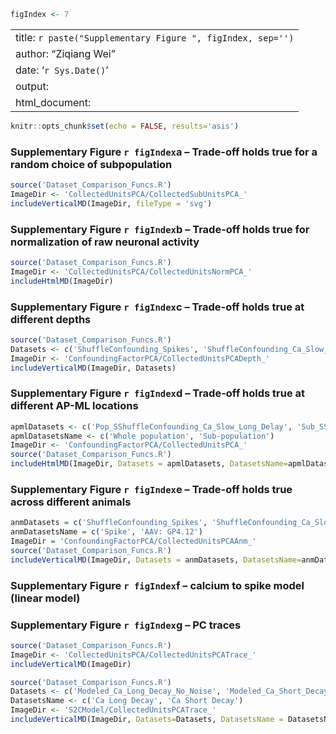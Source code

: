 ```r
figIndex <- 7
```

---
title: `r paste("Supplementary Figure ", figIndex, sep='')`
author: "Ziqiang Wei"
date: '`r Sys.Date()`'
output:
  html_document:
---

```r
knitr::opts_chunk$set(echo = FALSE, results='asis')
```

### Supplementary Figure `r figIndex`a -- Trade-off holds true for a random choice of subpopulation
```r
source('Dataset_Comparison_Funcs.R')
ImageDir <- 'CollectedUnitsPCA/CollectedSubUnitsPCA_'
includeVerticalMD(ImageDir, fileType = 'svg')
```

### Supplementary Figure `r figIndex`b -- Trade-off holds true for normalization of raw neuronal activity
```r
source('Dataset_Comparison_Funcs.R')
ImageDir <- 'CollectedUnitsPCA/CollectedUnitsNormPCA_'
includeHtmlMD(ImageDir)
```

### Supplementary Figure `r figIndex`c -- Trade-off holds true at different depths
```r
source('Dataset_Comparison_Funcs.R')
Datasets <- c('ShuffleConfounding_Spikes', 'ShuffleConfounding_Ca_Slow_Short_Delay_Virus', 'ShuffleConfounding_Ca_Slow_Short_Delay')
ImageDir <- 'ConfoundingFactorPCA/CollectedUnitsPCADepth_'
includeVerticalMD(ImageDir, Datasets)
```

### Supplementary Figure `r figIndex`d -- Trade-off holds true at different AP-ML locations
```r
apmlDatasets <- c('Pop_SShuffleConfounding_Ca_Slow_Long_Delay', 'Sub_SShuffleConfounding_Ca_Slow_Long_Delay')
apmlDatasetsName <- c('Whole population', 'Sub-population')
ImageDir <- 'ConfoundingFactorPCA/CollectedUnitsPCA_'
source('Dataset_Comparison_Funcs.R')
includeHtmlMD(ImageDir, Datasets = apmlDatasets, DatasetsName=apmlDatasetsName)
```

### Supplementary Figure `r figIndex`e -- Trade-off holds true across different animals
```r
anmDatasets = c('ShuffleConfounding_Spikes', 'ShuffleConfounding_Ca_Slow_Short_Delay_Virus')
anmDatasetsName = c('Spike', 'AAV: GP4.12')
ImageDir = 'ConfoundingFactorPCA/CollectedUnitsPCAAnm_'
source('Dataset_Comparison_Funcs.R')
includeVerticalMD(ImageDir, Datasets = anmDatasets, DatasetsName=anmDatasetsName)
```

### Supplementary Figure `r figIndex`f -- calcium to spike model (linear model)

### Supplementary Figure `r figIndex`g -- PC traces
```r
source('Dataset_Comparison_Funcs.R')
ImageDir <- 'CollectedUnitsPCA/CollectedUnitsPCATrace_'
includeVerticalMD(ImageDir)
```
```r
source('Dataset_Comparison_Funcs.R')
Datasets <- c('Modeled_Ca_Long_Decay_No_Noise', 'Modeled_Ca_Short_Decay_No_Noise')
DatasetsName <- c('Ca Long Decay', 'Ca Short Decay')
ImageDir <- 'S2CModel/CollectedUnitsPCATrace_'
includeVerticalMD(ImageDir, Datasets=Datasets, DatasetsName = DatasetsName, fileType = 'svg')
```




